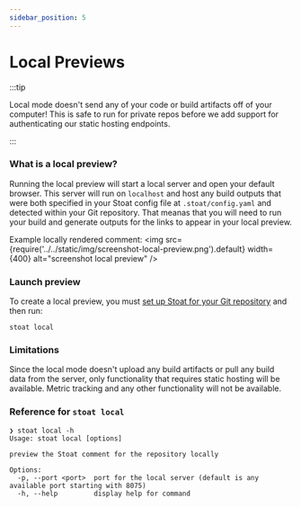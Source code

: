 ```yaml
---
sidebar_position: 5
---
```


# Local Previews

:::tip

Local mode doesn't send any of your code or build artifacts off of your computer!
This is safe to run for private repos before we add support for authenticating our static hosting endpoints.

:::

### What is a local preview?

Running the local preview will start a local server and open your default browser.
This server will run on `localhost` and host any build outputs that were both specified in your Stoat config file at
`.stoat/config.yaml` and detected within your Git repository.
That meanas that you will need to run your build and generate outputs for the links to appear in your local preview.

Example locally rendered comment:
<img src={require('../../static/img/screenshot-local-preview.png').default} width={400} alt="screenshot local preview" />

### Launch preview

To create a local preview, you must [set up Stoat for your Git repository](../installation) and then run:
```
stoat local
```

### Limitations

Since the local mode doesn't upload any build artifacts or pull any build data from the server, only functionality
that requires static hosting will be available. Metric tracking and any other functionality will not be available.

### Reference for `stoat local`

```
❯ stoat local -h
Usage: stoat local [options]

preview the Stoat comment for the repository locally

Options:
  -p, --port <port>  port for the local server (default is any available port starting with 8075)
  -h, --help         display help for command
```
